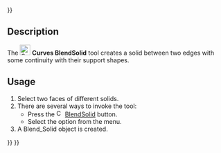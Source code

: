 <languages/>
{{UnfinishedDocu{{#translation:}}}}
<translate>

{{Docnav
|[[Curves_BlendSurf2|BlendSurface]]
|[[Curves_FlattenFace|FlattenFace]]
|[[Curves_Workbench|Curves]]
|IconL=Curves_BlendSurf2.svg
|IconR=Curves_FlattenFace.svg
|IconC=Curves_workbench_icon.svg
}}

{{GuiCommand
|Name=Curves BlendSolid
|MenuLocation=Surfaces → BlendSolid
|Workbenches=[[Curves_Workbench|Curves]]
}}

==Description==

The [[Image:Curves_BlendSolid.svg|24px]] '''Curves BlendSolid''' tool creates a solid between two edges with some continuity with their support shapes.

==Usage==

# Select two faces of different solids.
# There are several ways to invoke the tool:
#* Press the [[Image:Curves_BlendSolid.svg|16px]] [[Curves_BlendSolid|BlendSolid]] button.
#* Select the {{MenuCommand|Surfaces → [[Image:Curves_BlendSolid.svg|16px]] BlendSolid}} option from the menu.
# A Blend_Solid object is created.


{{Docnav
|[[Curves_MultiLoft|MultiLoft]]
|[[Curves_BlendSolid|BlendSolid]]
|[[Curves_Workbench|Curves]]
|IconL=Curves_MultiLoft.svg
|IconR=Curves_BlendSolid.svg
|IconC=Curves_workbench_icon.svg
}}

</translate>
{{Curves Tools navi{{#translation:}}}}
{{Userdocnavi{{#translation:}}}}